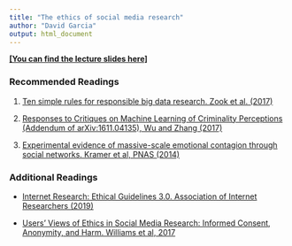 ```yaml
---
title: "The ethics of social media research"
author: "David Garcia"
output: html_document
---
```


[**[You can find the lecture slides here]**](https://dgarcia-eu.github.io/FoundationsOfCSS-TUGraz/10_SocietalIssues/102_Ethics/Slides/Ethics_Slides.html)

### Recommended Readings

1. [Ten simple rules for responsible big data research. Zook et al. (2017)](https://journals.plos.org/ploscompbiol/article?id=10.1371/journal.pcbi.1005399)

2. [Responses to Critiques on Machine Learning of Criminality Perceptions (Addendum of arXiv:1611.04135), Wu and Zhang (2017)](https://arxiv.org/abs/1611.04135)

3. [Experimental evidence of massive-scale emotional contagion through social networks. Kramer et al, PNAS (2014)](https://www.pnas.org/content/111/24/8788)

### Additional Readings

-  [Internet Research: Ethical Guidelines 3.0. Association of Internet Researchers (2019)](https://aoir.org/reports/ethics3.pdf)

-  [Users' Views of Ethics in Social Media Research: Informed Consent, Anonymity, and Harm. Williams et al, 2017](https://www.emerald.com/insight/content/doi/10.1108/S2398-601820180000002002/full/html)
